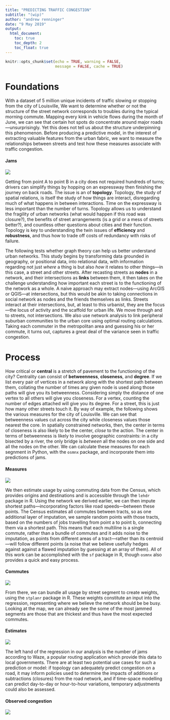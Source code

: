 ```yaml
---
title: "PREDICTING TRAFFIC CONGESTION"
subtitle: "(wip)"
author: "andrew renninger"
date: "9 May 2019"
output: 
  html_document:
    toc: true
    toc_depth: 2
    toc_float: true
---
```



```r

knitr::opts_chunk$set(echo = TRUE, warning = FALSE, 
                      message = FALSE, cache = TRUE)

```

# Foundations 

With a dataset of 5 million unique incidents of traffic slowing or stopping from the city of Louisville, We want to determine whether or not the structure of the street network corresponds to troubles during the typical morning commute. Mapping every kink in vehicle flows during the month of June, we can see that certain hot spots do concentrate around major roads—unsurprisingly. Yet this does not tell us about the structure underpinning this phenomenon. Before producing a predictive model, in the interest of extracting valuable features from the urban fabric, we want to measure the relationships between streets and test how these measures associate with traffic congestion.   

#### Jams
![](https://github.com/asrenninger/jams/raw/master/viz/jams.gif)

Getting from point A to point B in a city does not required hundreds of turns; drivers can simplify things by hopping on an expressway then finishing the journey on back roads. The issue is an of **topology**. Topology, the study of spatial relations, is itself the study of how things are interact, disregarding much of what happens in between interactions. Time on the expressway is less important than the number of turns. Topology allows us to understand the fragility of urban networks (what would happen if this road was closure?), the benefits of street arrangements (is a grid or a mess of streets better?), and countless other questions about cities and their function. Topology is key to understanding the twin issues of **efficiency** and **robustness**, and thus how to trade off costs of redundancy with risks of failure.

The following tests whether graph theory can help us better understand urban networks. This study begins by transforming data grounded in geography, or positional data, into relational data, with information regarding not just *where* a thing is but also *how* it relates to other things---in this case, a street and other streets. After recasting streets as **nodes** in a network, and their intersections as **links** between them, it then takes on the challenge understanding how important each street is to the functioning of the network as a whole. A naive approach may extract nodes---using ArcGIS or QGIS---at intersections, but this would be akin to taking connections in social network as nodes and the friends themselves as links. Streets interact at their intersections, but, at least to this urbanist, they are the focus---the locus of activity and the scaffold for urban life. We move through and to streets, not intersections. We also use network analysis to link peripheral suburban communities to the urban core using optimal routing calculations. Taking each commuter in the metropolitan area and guessing his or her commute, it turns out, captures a great deal of the variance seen in traffic congestion.   

# Process

How critical or **central** is a stretch of pavement to the functioning of the city? Centrality can consist of **betweenness**, **closeness**, and **degree**. If we list every pair of vertices in a network along with the shortest path between them, collating the number of times any given node is used along those paths will give you its betweenness. Considering simply the distance of one vertex to all others will give you closeness. For a vertex, counting the number of edges attached will give you its degree. For a street, this is just how many other streets touch it. By way of example, the following shows the various measures for the city of Louisville. We can see that betweenness values cut across the city while closeness values those nearest the core. In spatially constrained networks, then, the center in terms of closeness is also likely to be the center, *close* to the action. The center in terms of betweenness is likely to involve geographic constraints: in a city bisected by a river, the only bridge is *between* all the nodes on one side and all the nodes on the other. We can calculate these measures for each segnment in Python, with the `osmnx` package, and incorporate them into predictions of jams. 

#### Measures
![](https://github.com/asrenninger/jams/raw/master/viz/measures_white.png)

We then estimate usage by using commuting data from the Census, which provides origins and destinations and is accessible through the `lehdr` package in R. Using the network we derived earlier, we can then impute shortest paths---incorporating factors like road speeds---between these points. The Census estimates all commutes between tracts, so as one additional layer of imputation, we sample random points with those tracts, based on the numbers of jobs travelling from point a to point b, connecting them via a shortest path. This means that each multiline is a single commute, rather than a bundle of commutes and it adds noise to the imputation, as points from different areas of a tract---rather than its centroid---will follow different points (a noise that we believe usefully hedges against against a flawed imputation by guessing at an array of them). All of this work can be accomplished with the `sf` package in R, though `osmnx` also provides a quick and easy process. 

#### Commutes
![](https://github.com/asrenninger/jams/raw/master/viz/test.png)

From there, we can bundle all usage by street segment to create weights, using the `stplanr` package in R. These weights constitute an input into the regression, representing where we believe the network should be be busy. Looking at the map, we can already see the some of the most jammed segments are those that are thickest and thus have the most expected commutes. 

#### Estimates
![](https://github.com/asrenninger/jams/raw/master/viz/commutes.png)

The left hand of the regression in our analysis is the number of jams according to Waze, a popular routing application which provide this data to local governments. There are at least two potential use cases for such a prediction or model: if topology can adequately predict congestion on a road, it may inform policies used to determine the impacts of additions or subtractions (closures) from the road network, and if time-space modelling can predict day-to-day or hour-to-hour variations, temporary adjustments could also be assessed.     

#### Observed congestion

![](https://github.com/asrenninger/jams/raw/master/viz/raw.png)
